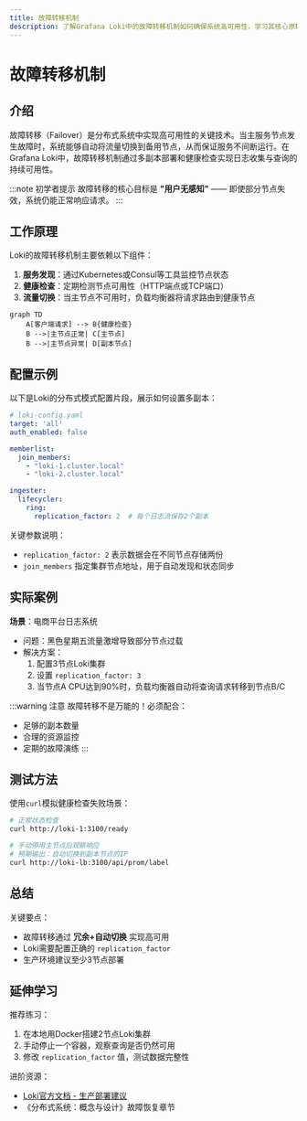 ```yaml
---
title: 故障转移机制
description: 了解Grafana Loki中的故障转移机制如何确保系统高可用性，学习其核心原理和实现方式。
---
```


# 故障转移机制

## 介绍

故障转移（Failover）是分布式系统中实现高可用性的关键技术。当主服务节点发生故障时，系统能够自动将流量切换到备用节点，从而保证服务不间断运行。在Grafana Loki中，故障转移机制通过多副本部署和健康检查实现日志收集与查询的持续可用性。

:::note 初学者提示
故障转移的核心目标是 **"用户无感知"** —— 即使部分节点失效，系统仍能正常响应请求。
:::

## 工作原理

Loki的故障转移机制主要依赖以下组件：

1. **服务发现**：通过Kubernetes或Consul等工具监控节点状态
2. **健康检查**：定期检测节点可用性（HTTP端点或TCP端口）
3. **流量切换**：当主节点不可用时，负载均衡器将请求路由到健康节点

```mermaid
graph TD
    A[客户端请求] --> B{健康检查}
    B -->|主节点正常| C[主节点]
    B -->|主节点异常| D[副本节点]
```

## 配置示例

以下是Loki的分布式模式配置片段，展示如何设置多副本：

```yaml
# loki-config.yaml
target: 'all'
auth_enabled: false

memberlist:
  join_members:
    - "loki-1.cluster.local"
    - "loki-2.cluster.local"

ingester:
  lifecycler:
    ring:
      replication_factor: 2  # 每个日志流保存2个副本
```

关键参数说明：
- `replication_factor: 2` 表示数据会在不同节点存储两份
- `join_members` 指定集群节点地址，用于自动发现和状态同步

## 实际案例

**场景**：电商平台日志系统
- 问题：黑色星期五流量激增导致部分节点过载
- 解决方案：
  1. 配置3节点Loki集群
  2. 设置 `replication_factor: 3`
  3. 当节点A CPU达到90%时，负载均衡器自动将查询请求转移到节点B/C

:::warning 注意
故障转移不是万能的！必须配合：
- 足够的副本数量
- 合理的资源监控
- 定期的故障演练
:::

## 测试方法

使用`curl`模拟健康检查失败场景：

```bash
# 正常状态检查
curl http://loki-1:3100/ready

# 手动停用主节点后观察响应
# 预期输出：自动切换到副本节点的IP
curl http://loki-lb:3100/api/prom/label
```

## 总结

关键要点：
- 故障转移通过 **冗余+自动切换** 实现高可用
- Loki需要配置正确的 `replication_factor`
- 生产环境建议至少3节点部署

## 延伸学习

推荐练习：
1. 在本地用Docker搭建2节点Loki集群
2. 手动停止一个容器，观察查询是否仍然可用
3. 修改 `replication_factor` 值，测试数据完整性

进阶资源：
- [Loki官方文档 - 生产部署建议](https://grafana.com/docs/loki/latest/installation/)
- 《分布式系统：概念与设计》故障恢复章节
